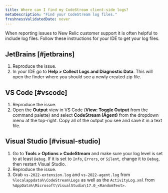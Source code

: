 ```yaml
---
title: Where can I find my CodeStream client-side logs?
metaDescription: "Find your CodeStream log files."
freshnessValidatedDate: never
---
```


When reporting issues to New Relic customer support it is often helpful to include log files. Follow these instructions for your IDE to get your log files.

## JetBrains [#jetbrains]

1. Reproduce the issue.
2. In your IDE go to <DNT>**Help > Collect Logs and Diagnostic Data**</DNT>. This will open the finder where you should see a newly created zip file.

## VS Code [#vscode]

1. Reproduce the issue.
2. Open the <DNT>**Output**</DNT> view in VS Code (<DNT>**View: Toggle Output**</DNT> from the command palette) and select <DNT>**CodeStream (Agent)**</DNT> from the dropdown menu at the top-right.
   Copy all of the output you see and save it in a text file.

## Visual Studio [#visual-studio]

1. Go to <DNT>**Tools > Options > CodeStream**</DNT> and make sure your log level is set to at least `Debug`. If it is set to `Info`, `Errors`, or `Silent`, change it to `Debug`, then restart Visual Studio.
2. Reproduce the issue.
3. Grab `vs-2022-extension.log` and `vs-2022-agent.log` from `%localappdata%\CodeStream\Logs` as well as the `ActivityLog.xml` from `%AppData%\Microsoft\VisualStudio\17.0_<RandomText>`.
